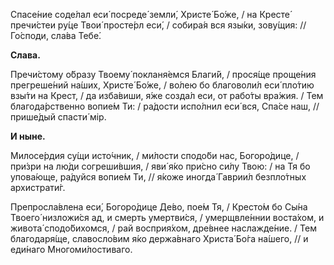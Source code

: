 Спасе́ние соде́лал еси́ посреде́ земли́, Христе́ Бо́же, / на Кресте́ пречи́стеи ру́це Твои́ просте́рл еси́, / собира́я вся язы́ки, зову́щия: // Го́споди, сла́ва Тебе́.

**Слава.** 

Пречи́стому о́бразу Твоему́ покланя́емся Благи́й, / прося́ще проще́ния прегреше́ний на́ших, Христе́ Бо́же, / во́лею бо благоволи́л еси́ пло́тию взы́ти на Крест, / да изба́виши, я́же созда́л еси, от рабо́ты вра́жия. / Тем благода́рственно вопие́м Ти: / ра́дости испо́лнил еси́ вся, Спа́се наш, // прише́дый спасти́ мiр.

**И ныне.**

Милосе́рдия су́щи исто́чник, / ми́лости сподо́би нас, Богоро́дице, / при́зри на лю́ди согреши́вшия, / яви́ я́ко при́сно си́лу Твою: / на Тя бо упова́юще, ра́дуйся вопие́м Ти, // я́коже иногда́ Гаврии́л безпло́тных архистрати́г.

Препросла́влена еси́, Богоро́дице Де́во, пое́м Тя, / Кресто́м бо Сы́на Твоего́ низложи́ся ад, и смерть умертви́ся, / умерщвле́ннии воста́хом, и живота́ сподо́бихомся, / рай восприя́хом, дре́внее наслажде́ние. / Тем благодаря́ще, славосло́вим я́ко держа́внаго Христа́ Бо́га на́шего, // и еди́наго Многоми́лостиваго.
